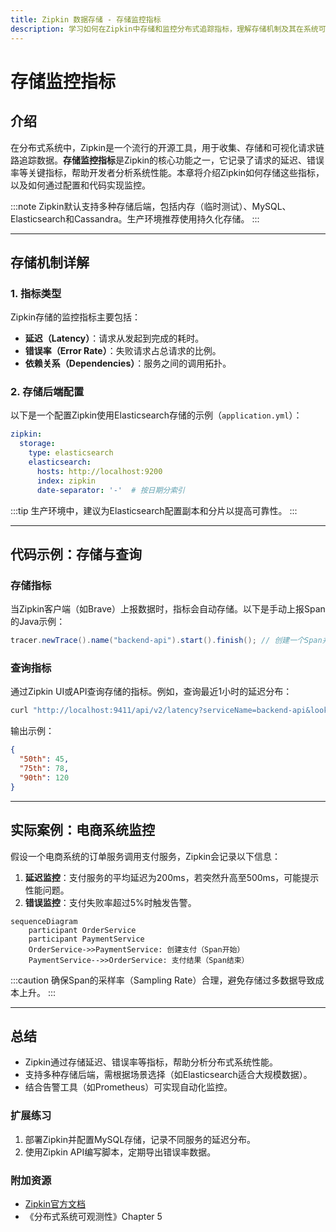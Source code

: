 ```yaml
---
title: Zipkin 数据存储 - 存储监控指标
description: 学习如何在Zipkin中存储和监控分布式追踪指标，理解存储机制及其在系统可观测性中的作用。
---
```


# 存储监控指标

## 介绍

在分布式系统中，Zipkin是一个流行的开源工具，用于收集、存储和可视化请求链路追踪数据。**存储监控指标**是Zipkin的核心功能之一，它记录了请求的延迟、错误率等关键指标，帮助开发者分析系统性能。本章将介绍Zipkin如何存储这些指标，以及如何通过配置和代码实现监控。

:::note
Zipkin默认支持多种存储后端，包括内存（临时测试）、MySQL、Elasticsearch和Cassandra。生产环境推荐使用持久化存储。
:::

---

## 存储机制详解

### 1. 指标类型
Zipkin存储的监控指标主要包括：
- **延迟（Latency）**：请求从发起到完成的耗时。
- **错误率（Error Rate）**：失败请求占总请求的比例。
- **依赖关系（Dependencies）**：服务之间的调用拓扑。

### 2. 存储后端配置
以下是一个配置Zipkin使用Elasticsearch存储的示例（`application.yml`）：

```yaml
zipkin:
  storage:
    type: elasticsearch
    elasticsearch:
      hosts: http://localhost:9200
      index: zipkin
      date-separator: '-'  # 按日期分索引
```

:::tip
生产环境中，建议为Elasticsearch配置副本和分片以提高可靠性。
:::

---

## 代码示例：存储与查询

### 存储指标
当Zipkin客户端（如Brave）上报数据时，指标会自动存储。以下是手动上报Span的Java示例：

```java
tracer.newTrace().name("backend-api").start().finish(); // 创建一个Span并上报
```

### 查询指标
通过Zipkin UI或API查询存储的指标。例如，查询最近1小时的延迟分布：

```bash
curl "http://localhost:9411/api/v2/latency?serviceName=backend-api&lookback=3600000"
```

输出示例：
```json
{
  "50th": 45,
  "75th": 78,
  "90th": 120
}
```

---

## 实际案例：电商系统监控

假设一个电商系统的订单服务调用支付服务，Zipkin会记录以下信息：
1. **延迟监控**：支付服务的平均延迟为200ms，若突然升高至500ms，可能提示性能问题。
2. **错误监控**：支付失败率超过5%时触发告警。

```mermaid
sequenceDiagram
    participant OrderService
    participant PaymentService
    OrderService->>PaymentService: 创建支付（Span开始）
    PaymentService-->>OrderService: 支付结果（Span结束）
```

:::caution
确保Span的采样率（Sampling Rate）合理，避免存储过多数据导致成本上升。
:::

---

## 总结

- Zipkin通过存储延迟、错误率等指标，帮助分析分布式系统性能。
- 支持多种存储后端，需根据场景选择（如Elasticsearch适合大规模数据）。
- 结合告警工具（如Prometheus）可实现自动化监控。

### 扩展练习
1. 部署Zipkin并配置MySQL存储，记录不同服务的延迟分布。
2. 使用Zipkin API编写脚本，定期导出错误率数据。

### 附加资源
- [Zipkin官方文档](https://zipkin.io/)
- 《分布式系统可观测性》Chapter 5